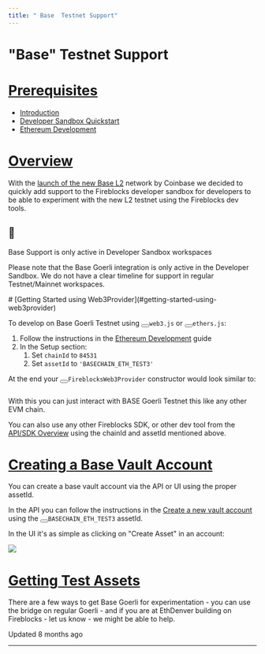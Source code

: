 ```yaml
---
title: " Base  Testnet Support"
---
```

  
  # "Base" Testnet Support

# [Prerequisites](#prerequisites)

*   [Introduction](/docs/introduction)
*   [Developer Sandbox Quickstart](/docs/sandbox-quickstart)
*   [Ethereum Development](/docs/ethereum-development)

# [Overview](#overview)

With the [launch of the new Base L2](https://base.mirror.xyz/jjQnUq_UNTQOk7psnGBFOsShi7FlrRp8xevQUipG_Gk) network by Coinbase we decided to quickly add support to the Fireblocks developer sandbox for developers to be able to experiment with the new L2 testnet using the Fireblocks dev tools.

<Info>

## 📘

Base Support is only active in Developer Sandbox workspaces

Please note that the Base Goerli integration is only active in the Developer Sandbox. We do not have a clear timeline for support in regular Testnet/Mainnet workspaces.

</Info>
# [Getting Started using Web3Provider](#getting-started-using-web3provider)

To develop on Base Goerli Testnet using <button aria-label="Copy Code" class="rdmd-code-copy fa"></button><code class="rdmd-code lang- theme-light" data-lang="" name="" tabindex="0">web3.js</code> or <button aria-label="Copy Code" class="rdmd-code-copy fa"></button><code class="rdmd-code lang- theme-light" data-lang="" name="" tabindex="0">ethers.js</code>:

1.  Follow the instructions in the [Ethereum Development](/docs/ethereum-development) guide
2.  In the Setup section:
    1.  Set `chainId` to `84531`
    2.  Set `assetId` to `'BASECHAIN_ETH_TEST3'`

At the end your <button aria-label="Copy Code" class="rdmd-code-copy fa"></button><code class="rdmd-code lang- theme-light" data-lang="" name="" tabindex="0">FireblocksWeb3Provider</code> constructor would look similar to:

```

```

With this you can just interact with BASE Goerli Testnet this like any other EVM chain.

You can also use any other Fireblocks SDK, or other dev tool from the [API/SDK Overview](/docs/api-sdk-overview) using the chainId and assetId mentioned above.

# [Creating a Base Vault Account](#creating-a-base-vault-account)

You can create a base vault account via the API or UI using the proper assetId.

In the API you can follow the instructions in the <a target="_self" href="/reference/post_vault-accounts">Create a new vault account</a> using the <button aria-label="Copy Code" class="rdmd-code-copy fa"></button><code class="rdmd-code lang- theme-light" data-lang="" name="" tabindex="0">BASECHAIN_ETH_TEST3</code> assetId.

In the UI it's as simple as clicking on "Create Asset" in an account:

![](https://files.readme.io/a08aed0-image.png)

# [Getting Test Assets](#getting-test-assets)

There are a few ways to get Base Goerli for experimentation - you can use the bridge on regular Goerli - and if you are at EthDenver building on Fireblocks - let us know - we might be able to help.

Updated 8 months ago

* * *